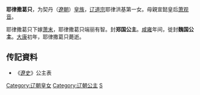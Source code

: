 {{東亞女性歷史人物
| 名稱=耶律撒葛只
| 身份=[[辽朝|辽朝]]公主
| 畫像=
| 說明=
| 姓=耶律
| 名=撒葛只
| 封爵=[[公主|公主]]
| 位號=
| 封號=郑国公主、魏国公主
| 出生年=
| 婚年=
| 逝世年=
| 同胞姊妹=
| 父親=[[辽道宗|辽道宗]]
| 母親=[[萧观音|萧观音]]
| 夫=[[萧末|萧末]]
|}}
'''耶律撒葛只'''，为契丹（[[遼朝|遼朝]]）[[皇族|皇族]]，[[辽道宗|辽道宗]]耶律洪基第一女。母親宣懿皇后[[萧观音|萧观音]]。

耶律撒葛只下嫁[[萧末|萧末]]，耶律撒葛只端丽有智。封'''郑国公主'''。[[咸雍|咸雍]]年间，徙封'''魏国公主'''。[[大康|大康]]初年，耶律撒葛只薨逝。 
== 传記資料 ==
*《[[遼史|遼史]]》公主表

{{DEFAULTSORT:Yelu耶律}}
[[Category:辽朝皇女|Category:辽朝皇女]]
[[Category:辽朝公主|Category:辽朝公主]]
[[Category:耶律氏|S]]